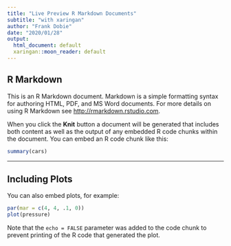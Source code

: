 ```yaml
---
title: "Live Preview R Markdown Documents"
subtitle: "with xaringan"
author: "Frank Dobie"
date: "2020/01/28"
output:
  html_document: default
  xaringan::moon_reader: default
---
```


## R Markdown

This is an R Markdown document. Markdown is a simple formatting syntax for authoring HTML, PDF, and MS Word documents. For more details on using R Markdown see <http://rmarkdown.rstudio.com>.

When you click the **Knit** button a document will be generated that includes both content as well as the output of any embedded R code chunks within the document. You can embed an R code chunk like this:

```r
summary(cars)
```

---

## Including Plots

You can also embed plots, for example:

```r
par(mar = c(4, 4, .1, 0))
plot(pressure)
```

Note that the `echo = FALSE` parameter was added to the code chunk to prevent printing of the R code that generated the plot.

